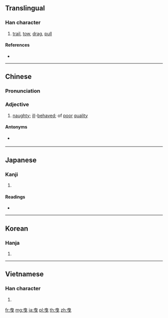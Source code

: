 {{also|曵}}
==Translingual==

===Han character===
{{Han char|rn=73|rad=曰|as=02|sn=6|four=50006|canj=LWP}}

# [[trail]], [[tow]], [[drag]], [[pull]]

====References====
* {{Han ref|kx=0502.040|dkj=14282|dj=0874.010|hdz=21486.050|uh=66F3|ud=26355|bh=A6B2|bd=42674}}

----

==Chinese==
{{zh-forms}}

===Pronunciation===
{{zh-pron
|m=yè,yì
|c=jai5,jai6
|mc=
|oc=y
|ma=
|cat=v,c:a
}}

===Adjective===
{{zh-adj}}

# {{lb|zh|Cantonese}} [[naughty]]; [[ill]]-[[behaved]]; of [[poor]] [[quality]]

====Antonyms====
* {{sense|naughty}} {{zh-l|乖|gwaai1}}
----

==Japanese==

===Kanji===
{{ja-kanji|grade=|rs=曰02}}

# {{defn|lang=ja|sort=曰02}}

====Readings====
* {{ja-readings|on=[[えい]] (ei)|kun=[[ひく]] (hiku)}}

----

==Korean==

===Hanja===
{{ko-hanja|hangeul=예|eumhun=|rv=ye|mr=ye|y=yey}}

# {{defn|lang=ko|sort=曰02}}

----

==Vietnamese==

===Han character===
{{vi-readings|rs=曰02|hanviet=dấy}}

# {{defn|lang=vi|sort=曰02}}

[[fr:曳]]
[[mg:曳]]
[[ja:曳]]
[[pl:曳]]
[[th:曳]]
[[zh:曳]]